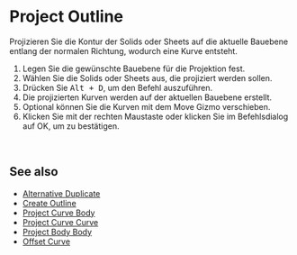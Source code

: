
# Project Outline

<Reference shortcut="Alt + D" command="Project Outline" button="" />

Projizieren Sie die Kontur der Solids oder Sheets auf die aktuelle Bauebene entlang der normalen Richtung, wodurch eine Kurve entsteht.

1. Legen Sie die gewünschte Bauebene für die Projektion fest.
2. Wählen Sie die Solids oder Sheets aus, die projiziert werden sollen.
3. Drücken Sie <kbd>Alt + D</kbd>, um den Befehl auszuführen.
4. Die projizierten Kurven werden auf der aktuellen Bauebene erstellt.
5. Optional können Sie die Kurven mit dem Move Gizmo verschieben.
6. Klicken Sie mit der rechten Maustaste oder klicken Sie im Befehlsdialog auf OK, um zu bestätigen.
<br/>
<VideoPlayer fileName="project-outline"/>

## See also
- [Alternative Duplicate](./alternative-duplicate)
- [Create Outline](./create-outline)
- [Project Curve Body](./project-curve-body)
- [Project Curve Curve](./project-curve-curve)
- [Project Body Body](./project-body-body)
- [Offset Curve](./offset-curve)